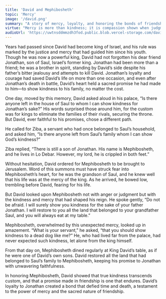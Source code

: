 ```yaml
---
title: 'David and Mephibosheth'
topic: 'Mercy'
image: '/david.png'
summary: "A story of mercy, loyalty, and honoring the bonds of friendship, even across generations."
virtue: "Mercy is more than kindness; it is compassion shown when judgment is expected. David’s mercy to Mephibosheth shows that true strength lies not in power, but in choosing compassion over custom and kindness over revenge."
audioUrl: 'https://uwtnsddmmzdh3fod.public.blob.vercel-storage.com/david-and-mephibosheth-BN6l74df1LGyDcFPRYxHoLAWv6Q5I2.mp3'
---
```

Years had passed since David had become king of Israel, and his rule was marked by the justice and mercy that had guided him since his youth. Though he was now a powerful king, David had not forgotten his dear friend Jonathan, son of Saul, Israel’s former king. Jonathan had been more than a friend; he was a brother in spirit, standing by David’s side despite his father’s bitter jealousy and attempts to kill David. Jonathan’s loyalty and courage had saved David’s life on more than one occasion, and even after Jonathan’s death in battle, David’s heart held a sacred promise he had made to him—to show kindness to his family, no matter the cost.

One day, moved by this memory, David asked aloud in his palace, “Is there anyone left in the house of Saul to whom I can show kindness for Jonathan’s sake?” His words surprised those around him, for the custom was for kings to eliminate the families of their rivals, securing the throne. But David, ever faithful to his promises, chose a different path.

He called for Ziba, a servant who had once belonged to Saul’s household, and asked him, “Is there anyone left from Saul’s family whom I can show God’s kindness?”

Ziba replied, “There is still a son of Jonathan. His name is Mephibosheth, and he lives in Lo Debar. However, my lord, he is crippled in both feet.”

Without hesitation, David ordered for Mephibosheth to be brought to Jerusalem. Word of this summons must have struck fear into Mephibosheth’s heart, for he was the grandson of Saul, and he knew well that his life was at the mercy of the king. As he arrived, he bowed low, trembling before David, fearing for his life.

But David looked upon Mephibosheth not with anger or judgment but with the kindness and mercy that had shaped his reign. He spoke gently, “Do not be afraid. I will surely show you kindness for the sake of your father Jonathan. I will restore to you all the land that belonged to your grandfather Saul, and you will always eat at my table.”

Mephibosheth, overwhelmed by this unexpected mercy, looked up in amazement. “What is your servant,” he asked, “that you should show kindness to a dead dog like me?” He, who had lived far from the palace, had never expected such kindness, let alone from the king himself.

From that day on, Mephibosheth dined regularly at King David’s table, as if he were one of David’s own sons. David restored all the land that had belonged to Saul’s family to Mephibosheth, keeping his promise to Jonathan with unwavering faithfulness.

In honoring Mephibosheth, David showed that true kindness transcends custom, and that a promise made in friendship is one that endures. David’s loyalty to Jonathan created a bond that defied time and death, a testament to the power of mercy and the sacred nature of friendship.


